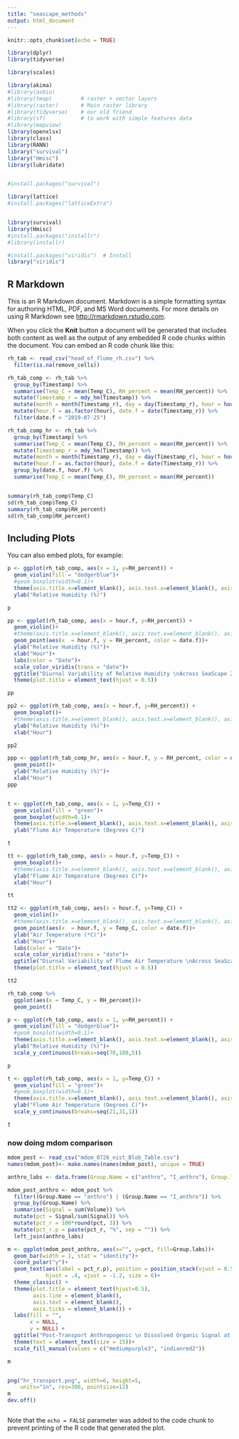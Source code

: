 ```yaml
---
title: "seascape_methods"
output: html_document
---
```


```r
knitr::opts_chunk$set(echo = TRUE)
```

```r
library(dplyr)
library(tidyverse)

library(scales)

library(akima)
#library(asbio)
#library(tmap)         # raster + vector layers
#library(raster)       # Main raster library
#library(tidyverse)    # our old friend
#library(sf)           # to work with simple features data
#library(mapview)
library(openxlsx)
library(class)
library(RANN)
library("survival")
library("Hmisc")
library(lubridate)


#install.packages("survival")

library(lattice)
#install.packages("latticeExtra")


library(survival)
library(Hmisc)
#install.packages("installr")
#library(installr)

#install.packages("viridis")  # Install
library("viridis")   
```
## R Markdown

This is an R Markdown document. Markdown is a simple formatting syntax for authoring HTML, PDF, and MS Word documents. For more details on using R Markdown see <http://rmarkdown.rstudio.com>.

When you click the **Knit** button a document will be generated that includes both content as well as the output of any embedded R code chunks within the document. You can embed an R code chunk like this:

```r
rh_tab <- read_csv("head_of_flume_rh.csv") %>% 
  filter(is.na(remove_cells))

rh_tab_comp <- rh_tab %>% 
  group_by(Timestamp) %>% 
  summarise(Temp_C = mean(Temp_C), RH_percent = mean(RH_percent)) %>% 
  mutate(Timestamp_r = mdy_hm(Timestamp)) %>% 
  mutate(month = month(Timestamp_r), day = day(Timestamp_r), hour = hour(Timestamp_r)) %>% 
  mutate(hour.f = as.factor(hour), date.f = date(Timestamp_r)) %>% 
  filter(date.f > "2019-07-25") 

rh_tab_comp_hr <- rh_tab %>% 
  group_by(Timestamp) %>% 
  summarise(Temp_C = mean(Temp_C), RH_percent = mean(RH_percent)) %>% 
  mutate(Timestamp_r = mdy_hm(Timestamp)) %>% 
  mutate(month = month(Timestamp_r), day = day(Timestamp_r), hour = hour(Timestamp_r)) %>% 
  mutate(hour.f = as.factor(hour), date.f = date(Timestamp_r)) %>% 
  group_by(date.f, hour.f) %>% 
  summarise(Temp_C = mean(Temp_C), RH_percent = mean(RH_percent))


summary(rh_tab_comp$Temp_C)
sd(rh_tab_comp$Temp_C)
summary(rh_tab_comp$RH_percent)
sd(rh_tab_comp$RH_percent)
```

## Including Plots

You can also embed plots, for example:

```r
p <- ggplot(rh_tab_comp, aes(x = 1, y=RH_percent)) + 
  geom_violin(fill = "dodgerblue")+
  #geom_boxplot(width=0.1)+
  theme(axis.title.x=element_blank(), axis.text.x=element_blank(), axis.ticks.x=element_blank())+
  ylab("Relative Humidity (%)")

p

pp <- ggplot(rh_tab_comp, aes(x = hour.f, y=RH_percent)) + 
  geom_violin()+
  #theme(axis.title.x=element_blank(), axis.text.x=element_blank(), axis.ticks.x=element_blank())+
  geom_point(aes(x  = hour.f, y = RH_percent, color = date.f))+
  ylab("Relative Humidity (%)")+
  xlab("Hour")+
  labs(color = "Date")+
  scale_color_viridis(trans = "date")+
  ggtitle("Diurnal Variability of Relative Humidity \nAcross SeaScape 2019")+
  theme(plot.title = element_text(hjust = 0.5))

pp

pp2 <- ggplot(rh_tab_comp, aes(x = hour.f, y=RH_percent)) + 
  geom_boxplot()+
  #theme(axis.title.x=element_blank(), axis.text.x=element_blank(), axis.ticks.x=element_blank())+
  ylab("Relative Humidity (%)")+
  xlab("Hour")

pp2

ppp <- ggplot(rh_tab_comp_hr, aes(x = hour.f, y = RH_percent, color = date.f))+
  geom_point()+
  ylab("Relative Humidity (%)")+
  xlab("Hour")
ppp


t <- ggplot(rh_tab_comp, aes(x = 1, y=Temp_C)) + 
  geom_violin(fill = "green")+
  geom_boxplot(width=0.1)+
  theme(axis.title.x=element_blank(), axis.text.x=element_blank(), axis.ticks.x=element_blank())+
  ylab("Flume Air Temperature (Degrees C)")

t

tt <- ggplot(rh_tab_comp, aes(x = hour.f, y=Temp_C)) + 
  geom_boxplot()+
  #theme(axis.title.x=element_blank(), axis.text.x=element_blank(), axis.ticks.x=element_blank())+
  ylab("Flume Air Temperature (Degrees C)")+
  xlab("Hour")

tt

tt2 <- ggplot(rh_tab_comp, aes(x = hour.f, y=Temp_C)) + 
  geom_violin()+
  #theme(axis.title.x=element_blank(), axis.text.x=element_blank(), axis.ticks.x=element_blank())+
  geom_point(aes(x  = hour.f, y = Temp_C, color = date.f))+
  ylab("Air Temperature (*C)")+
  xlab("Hour")+
  labs(color = "Date")+
  scale_color_viridis(trans = "date")+
  ggtitle("Diurnal Variability of Flume Air Temperature \nAcross SeaScape 2019")+
  theme(plot.title = element_text(hjust = 0.5))

tt2

rh_tab_comp %>% 
  ggplot(aes(x = Temp_C, y = RH_percent))+
  geom_point()


```

```r

p <- ggplot(rh_tab_comp, aes(x = 1, y=RH_percent)) + 
  geom_violin(fill = "dodgerblue")+
  #geom_boxplot(width=0.1)+
  theme(axis.title.x=element_blank(), axis.text.x=element_blank(), axis.ticks.x=element_blank())+
  ylab("Relative Humidity (%)")+
  scale_y_continuous(breaks=seq(70,100,5))

p

t <- ggplot(rh_tab_comp, aes(x = 1, y=Temp_C)) + 
  geom_violin(fill = "green")+
  #geom_boxplot(width=0.1)+
  theme(axis.title.x=element_blank(), axis.text.x=element_blank(), axis.ticks.x=element_blank())+
  ylab("Flume Air Temperature (Degrees C)")+
  scale_y_continuous(breaks=seq(21,31,1))

t


```
### now doing mdom comparison
```r
mdom_post <- read_csv("mdom_0726_nist_Blob_Table.csv")
names(mdom_post)<- make.names(names(mdom_post), unique = TRUE)

anthro_labs <- data.frame(Group.Name = c("anthro", "I_anthro"), Group.labs = c("Pre-Existing", "Introduced"))

mdom_post_anthro <- mdom_post %>% 
  filter((Group.Name == "anthro") | (Group.Name == "I_anthro")) %>% 
  group_by(Group.Name) %>% 
  summarise(Signal = sum(Volume)) %>% 
  mutate(pct = Signal/sum(Signal)) %>% 
  mutate(pct_r = 100*round(pct, 3)) %>% 
  mutate(pct_r.p = paste(pct_r, "%", sep = "")) %>% 
  left_join(anthro_labs)

m <- ggplot(mdom_post_anthro, aes(x="", y=pct, fill=Group.labs))+
  geom_bar(width = 1, stat = "identity")+
  coord_polar("y")+
  geom_text(aes(label = pct_r.p), position = position_stack(vjust = 0.5), 
            hjust = .4, vjust = -1.2, size = 6)+
  theme_classic() +
  theme(plot.title = element_text(hjust=0.5),
        axis.line = element_blank(),
        axis.text = element_blank(),
        axis.ticks = element_blank()) +
  labs(fill = "",
       x = NULL,
       y = NULL) + 
  ggtitle("Post-Transport Anthropogenic \n Dissolved Organic Signal at SeaScape- \n Pre-Existing vs Introduced")+
  theme(text = element_text(size = 15))+
  scale_fill_manual(values = c("mediumpurple3", "indianred2"))

m


png("hr_transport.png", width=6, height=5,
    units="in", res=300, pointsize=12)
m
dev.off()



```


Note that the `echo = FALSE` parameter was added to the code chunk to prevent printing of the R code that generated the plot.
